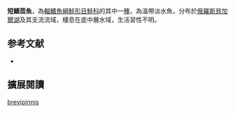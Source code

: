{{Speciesbox
| name = 短鰭茴魚
| image = 
| image_width = 250px
| status = NE
| status_system = IUCN3.1
| genus = Thymallus
| species = brevipinnis
| authority = [[Svetovidov|Svetovidov]], 1931
| synonyms = *''Thymallus arcticus brevipinnis'',Svetovidov, 1931
}}

'''短鰭茴魚'''，為[[輻鰭魚綱|輻鰭魚綱]][[鮭形目|鮭形目]][[鮭科|鮭科]]的其中一[[種|種]]，為溫帶淡水魚，分布於[[俄羅斯|俄羅斯]][[貝加爾湖|貝加爾湖]]及其支流流域，棲息在底中層水域，生活習性不明。

==参考文献==
*{{FishBase_species|genus=Thymallus|species=brevipinnis|year=2015|month=11}}
== 擴展閱讀 ==
{{refbegin}}
{{wikispecies-inline|Thymallus brevipinnis|短鰭茴魚}}
{{refend}}
{{Taxonbar|from=Q5742968}}

[[Category:茴魚屬|brevipinnis]]
